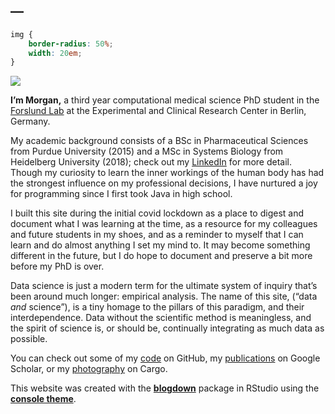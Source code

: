 ---
---

```css
img {
    border-radius: 50%;
    width: 20em;
}
```
<img src="avi-latest-sq-sm-bw.png">
<!-- ![](intranet_square_sm.png) -->

**I'm Morgan,** a third year computational medical science PhD student in the [Forslund Lab](https://www.mdc-berlin.de/forslund) at the Experimental and Clinical Research Center in Berlin, Germany. 

My academic background consists of a BSc in Pharmaceutical Sciences from Purdue University (2015) and a MSc in Systems Biology from Heidelberg University (2018); check out my [LinkedIn](https://www.linkedin.com/in/messex/) for more detail. Though my curiosity to learn the inner workings of the human body has had the strongest influence on my professional decisions, I have nurtured a joy for programming since I first took Java in high school.

I built this site during the initial covid lockdown as a place to digest and document what I was learning at the time, as a resource for my colleagues and future students in my shoes, and as a reminder to myself that I can learn and do almost anything I set my mind to. It may become something different in the future, but I do hope to document and preserve a bit more before my PhD is over.

Data science is just a modern term for the ultimate system of inquiry that's been around much longer: empirical analysis. The name of this site, ("data _and_ science"), is a tiny homage to the pillars of this paradigm, and their interdependence. Data without the scientific method is meaningless, and the spirit of science is, or should be, continually integrating as much data as possible.

You can check out some of my [code](https://github.com/sxmorgan) on GitHub, my [publications](https://scholar.google.com/citations?user=bZuOHS8AAAAJ&hl=en) on Google Scholar, or my [photography](https://cargocollective.com/messex) on Cargo.

This website was created with the [**blogdown**](https://github.com/rstudio/blogdown) package in RStudio using the [**console theme**](https://github.com/mrmierzejewski/hugo-theme-console/).

